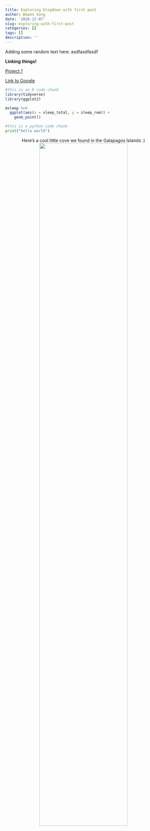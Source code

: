 ```yaml
---
title: Exploring blogdown with first post
author: Bowen Song
date: '2020-12-07'
slug: exploring-with-first-post
categories: []
tags: []
description: ''
---
```

Adding some random text here: asdfasdfasdf

**Linking things!**

[Project 1](/projects/project1/)

[Link to Google](https://www.google.com)

```r
#this is an R code chunk
library(tidyverse)
library(ggplot2)

msleep %>% 
  ggplot(aes(x = sleep_total, y = sleep_rem)) +
    geom_point()
```

```python
#this is a python code chunk
print("hello world")
```


<center>
Here's a cool little cove we found in the Galapagos Islands :)
![](/img/IMG_6626.JPG){width=75% height=75%}
</center>
